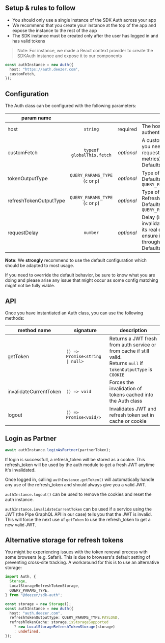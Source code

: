 
<Chatbot />

## Setup & rules to follow

- You should only use a single instance of the SDK Auth across your app
- We recommend that you create your instance at the top of the app and expose the instance to the rest of the app
- The SDK instance must be created only after the user has logged in and has valid tokens

> Note: For instance, we made a React context provider to create the SDKAuth instance and expose it to our components

```ts
const authInstance = new Auth({
  host: "https://auth.deezer.com",
  customFetch,
});
```

## Configuration

The Auth class can be configured with the following parameters:

| param name             |                                        |            | description                                                                                                                                   |
| ---------------------- | :------------------------------------: | :--------: | --------------------------------------------------------------------------------------------------------------------------------------------- |
| host                   |                `string`                |  required  | The host of the authentication service                                                                                                        |
| customFetch            |       `typeof globalThis.fetch`        | _optional_ | A custom fetch method if you need to decorate requests (e.g. with metrics). <br/> Defaults to `fetch`                                         |
| tokenOutputType        | `QUERY_PARAMS_TYPE`<br/> (`c` or `p`)  | _optional_ | Type of output for the JWT <br/> Defaults to `QUERY_PARAMS_TYPE.PAYLOAD`                                                                      |
| refreshTokenOutputType | `QUERY_PARAMS_TYPE` <br/> (`c` or `p`) | _optional_ | Type of output for the Refresh Token <br/> Defaults to `QUERY_PARAMS_TYPE.COOKIE`                                                             |
| requestDelay           |                `number`                | _optional_ | Delay (in seconds) to invalidate a token before its real expiration date to ensure its validity throughout the request.<br/> Defaults to `15` |

**Note:** We **strongly** recommend to use the default configuration which should be adapted to most usage.

If you need to override the default behavior, be sure to know what you are doing and please arise any issue that might occur as some config matching might not be fully viable.

## API

Once you have instantiated an Auth class, you can use the following methods:

| method name            | signature                                   | description                                                                                                             |
| ---------------------- | ------------------------------------------- | ----------------------------------------------------------------------------------------------------------------------- |
| getToken               | <code>() => Promise\<string \| null></code> | Returns a JWT fresh from auth service or from cache if still valid.<br/>Returns `null` if `tokenOutputType` is `COOKIE` |
| invalidateCurrentToken | <code>() => void</code>                     | Forces the invalidation of tokens cached into the Auth class                                                            |
| logout                 | <code>() => Promise\<void/></code>          | Invalidates JWT and refresh token set in cache or cookie                                                                |

## Login as Partner

```ts
await authInstance.loginAsPartner(partnerToken);
```

If login is successfull, a refresh_token will be stored as a cookie. This refresh_token will be used by the auth module to get a fresh JWT anytime it's invalidated.

Once logged in, calling `authInstance.getToken()` will automatically handle any use of the refresh_token and should always give you a valid JWT.

`authInstance.logout()` can be used to remove the cookies and reset the auth instance.

`authInstance.invalidateCurrentToken` can be used if a service using the JWT (the Pipe GraphQL API in our case) tells you that the JWT is invalid. This will force the next use of `getToken` to use the refresh_token to get a new valid JWT.

## Alternative storage for refresh tokens

You might be experiencing issues with the token renewal process with some browsers (e.g. Safari). This is due to browsers's default setting of preventing cross-site tracking. A workaround for this is to use an alternative storage:

```ts
import Auth, {
  Storage,
  LocalStorageRefreshTokenStorage,
  QUERY_PARAMS_TYPE,
} from "@deezer/sdk-auth";

const storage = new Storage();
const authInstance = new Auth({
  host: "auth.deezer.com",
  refreshTokenOutputType: QUERY_PARAMS_TYPE.PAYLOAD,
  refreshTokenCache: storage.isStorageSupported
    ? new LocalStorageRefreshTokenStorage(storage)
    : undefined,
});
```
